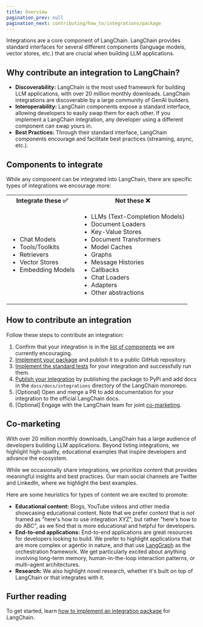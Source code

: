 ```yaml
---
title: Overview
pagination_prev: null
pagination_next: contributing/how_to/integrations/package
---
```


Integrations are a core component of LangChain.
LangChain provides standard interfaces for several different components (language models, vector stores, etc.) that are crucial when building LLM applications.


## Why contribute an integration to LangChain?

- **Discoverability:** LangChain is the most used framework for building LLM applications, with over 20 million monthly downloads. LangChain integrations are discoverable by a large community of GenAI builders.
- **Interoperability:** LangChain components expose a standard interface, allowing developers to easily swap them for each other. If you implement a LangChain integration, any developer using a different component can swap yours in.
- **Best Practices:** Through their standard interface, LangChain components encourage and facilitate best practices (streaming, async, etc.).


## Components to integrate

While any component can be integrated into LangChain, there are specific types of integrations we encourage more:

<table>
  <tr>
    <th>Integrate these ✅</th>
    <th>Not these ❌</th>
  </tr>
  <tr>
    <td>
      <ul>
        <li>Chat Models</li>
        <li>Tools/Toolkits</li>
        <li>Retrievers</li>
        <li>Vector Stores</li>
        <li>Embedding Models</li>
      </ul>
    </td>
    <td>
      <ul>
        <li>LLMs (Text-Completion Models)</li>
        <li>Document Loaders</li>
        <li>Key-Value Stores</li>
        <li>Document Transformers</li>
        <li>Model Caches</li>
        <li>Graphs</li>
        <li>Message Histories</li>
        <li>Callbacks</li>
        <li>Chat Loaders</li>
        <li>Adapters</li>
        <li>Other abstractions</li>
      </ul>
    </td>
  </tr>
</table>

## How to contribute an integration

Follow these steps to contribute an integration:

1. Confirm that your integration is in the [list of components](#components-to-integrate) we are currently encouraging.
2. [Implement your package](/oss/integrations/contributing/package/) and publish it to a public GitHub repository.
3. [Implement the standard tests](/oss/integrations/contributing/standard_tests) for your integration and successfully run them.
4. [Publish your integration](/oss/integrations/contributing/publish) by publishing the package to PyPi and add docs in the `docs/docs/integrations` directory of the LangChain monorepo.
5. [Optional] Open and merge a PR to add documentation for your integration to the official LangChain docs.
6. [Optional] Engage with the LangChain team for joint [co-marketing](#co-marketing).

## Co-marketing

With over 20 million monthly downloads, LangChain has a large audience of developers building LLM applications. Beyond listing integrations, we highlight high-quality, educational examples that inspire developers and advance the ecosystem.

While we occasionally share integrations, we prioritize content that provides
meaningful insights and best practices. Our main social channels are Twitter and
LinkedIn, where we highlight the best examples.

Here are some heuristics for types of content we are excited to promote:

- **Educational content:** Blogs, YouTube videos and other media showcasing educational content. Note that we prefer content that is _not_ framed as "here's how to use integration XYZ", but rather "here's how to do ABC", as we find that is more educational and helpful for developers.
- **End-to-end applications:** End-to-end applications are great resources for developers looking to build. We prefer to highlight applications that are more complex or agentic in nature, and that use [LangGraph](https://github.com/langchain-ai/langgraph) as the orchestration framework. We get particularly excited about anything involving long-term memory, human-in-the-loop interaction patterns, or multi-agent architectures.
- **Research:** We also highlight novel research, whether it's built on top of LangChain or that integrates with it.

## Further reading
To get started, learn [how to implement an integration package](/oss/integrations/contributing/package/) for LangChain.

